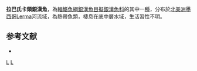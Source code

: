 {{Speciesbox
| status = NE
| status_system = IUCN3.1
| taxon = Chirostoma labarcae
| authority =  [[Meek|Meek]], 1902
| synonyms =  
}}
'''拉巴氏卡頦銀漢魚'''，為[[輻鰭魚綱|輻鰭魚綱]][[銀漢魚目|銀漢魚目]][[擬銀漢魚科|擬銀漢魚科]]的其中一[[種|種]]，分布於[[北美洲|北美洲]][[墨西哥|墨西哥]]Lerma河流域，為熱帶魚類，棲息在底中層水域，生活習性不明。

==参考文献==
*{{FishBase_species|genus=Chirostoma|species=labarcae|year=2016|month=3}}

{{Taxonbar|from=Q6411890}}

[[Category:卡頦銀漢魚屬|L]]
[[Category:1902年描述的鱼类|L]]

{{魚類小作品}}
